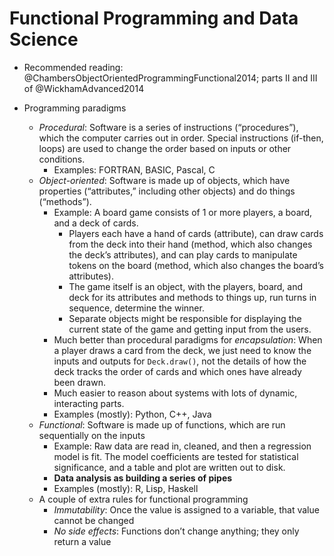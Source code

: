 # Functional Programming and Data Science #

- Recommended reading:  @ChambersObjectOrientedProgrammingFunctional2014; parts II and III of @WickhamAdvanced2014

- Programming paradigms
    - *Procedural*:  Software is a series of instructions ("procedures"), which the computer carries out in order.  Special instructions (if-then, loops) are used to change the order based on inputs or other conditions.  
        - Examples: FORTRAN, BASIC, Pascal, C

    - *Object-oriented*:  Software is made up of objects, which have properties ("attributes," including other objects) and do things ("methods").  
        - Example: A board game consists of 1 or more players, a board, and a deck of cards.  
            - Players each have a hand of cards (attribute), can draw cards from the deck into their hand (method, which also changes the deck's attributes), and can play cards to manipulate tokens on the board (method, which also changes the board's attributes).  
            - The game itself is an object, with the players, board, and deck for its attributes and methods to things up, run turns in sequence, determine the winner.  
            - Separate objects might be responsible for displaying the current state of the game and getting input from the users.  
        - Much better than procedural paradigms for *encapsulation*: When a player draws a card from the deck, we just need to know the inputs and outputs for `Deck.draw()`, not the details of how the deck tracks the order of cards and which ones have already been drawn. 
        - Much easier to reason about systems with lots of dynamic, interacting parts.  
        - Examples (mostly): Python, C++, Java
    
    - *Functional*: Software is made up of functions, which are run sequentially on the inputs
        - Example: Raw data are read in, cleaned, and then a regression model is fit.  The model coefficients are tested for statistical significance, and a table and plot are written out to disk.  
        - **Data analysis as building a series of pipes**
        - Examples (mostly): R, Lisp, Haskell
    
    - A couple of extra rules for functional programming
        - *Immutability*:  Once the value is assigned to a variable, that value cannot be changed
        - *No side effects*:  Functions don't change anything; they only return a value


